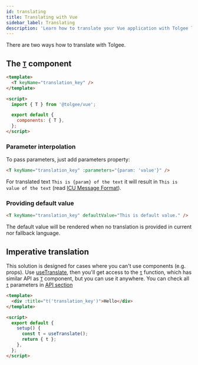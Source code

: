 ```yaml
---
id: translating
title: Translating with Vue
sidebar_label: Translating
description: 'Learn how to translate your Vue application with Tolgee localization tool: with the T-component or by Imperative translation.'
---
```


There are two ways how to translate with Tolgee.

## The [`T`](./api#t-component) component

```html
<template>
  <T keyName="translation_key" />
</template>

<script>
  import { T } from '@tolgee/vue';

  export default {
    components: { T },
  };
</script>
```

### Parameter interpolation

To pass parameters, just add parameters property:

```html
<T keyName="translation_key" :parameters="{param: 'value'}" />
```

For translated text `This is {param} of the text` it will result in `This is value of the text` (read [ICU Message Format](/docs/icu-message-format)).

### Providing default value

```html
<T keyName="translation_key" defaultValue="This is default value." />
```

The default value will be rendered when no translation is provided in current nor fallback language.

## Imperative translation

This solution is designed for cases where you can't use components (e.g. props).
Use [useTranslate](./api#usetranslate-with-function-t), then you'll get access to the [`t`](./api#function-t) function,
which has similar API as [`T`](./api#t-component) component, but you can use it anywhere.
You can check all [`t`](./api#usetranslate-with-function-t) parameters in [API section](./api#usetranslate-with-function-t)

```html
<template>
  <div :title="t('translation_key')">Hello</div>
</template>

<script>
  export default {
    setup() {
      const t = useTranslate();
      return { t };
    },
  };
</script>
```
